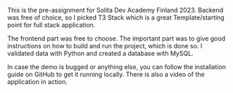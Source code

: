 This is the pre-assignment for Solita Dev Academy Finland 2023. Backend was free of choice, so I picked T3 Stack which is a great Template/starting point for full stack application.

The frontend part was free to choose. The important part was to give good instructions on how to build and run the project, which is done so. I validated data with Python and created a database with MySQL.

In case the demo is bugged or anything else, you can follow the installation guide on GitHub to get it running locally. There is also a video of the application in action.
